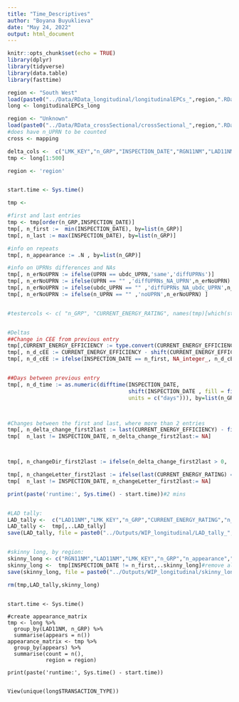 ```yaml
---
title: "Time_Descriptives"
author: "Boyana Buyuklieva"
date: "May 24, 2022"
output: html_document
---
```


```r
knitr::opts_chunk$set(echo = TRUE)
library(dplyr)
library(tidyverse)
library(data.table)
library(fasttime)
```

```r
region <- "South West"
load(paste0("../Data/RData_longitudinal/longitudinalEPCs_",region,".RData"))
long <- longitudinalEPCs_long

region <- "Unknown"
load(paste0("../Data/RData_crossSectional/crossSectional_",region,".RData"))
#does have n_UPRN to be counted
cross <- mapping

delta_cols <-  c("LMK_KEY","n_GRP","INSPECTION_DATE","RGN11NM","LAD11NM","UPRN","ubdc_UPRN","n_UPRN","CURRENT_ENERGY_EFFICIENCY", "CURRENT_ENERGY_RATING")
tmp <- long[1:500]
```




```r
region <- 'region'


start.time <- Sys.time()

tmp <- 

#first and last entries
tmp <- tmp[order(n_GRP,INSPECTION_DATE)]
tmp[, n_first :=  min(INSPECTION_DATE), by=list(n_GRP)]
tmp[, n_last := max(INSPECTION_DATE), by=list(n_GRP)]

#info on repeats
tmp[, n_appearance := .N , by=list(n_GRP)]

#info on UPRNs differences and NAs
tmp[, n_erNoUPRN := ifelse(UPRN == ubdc_UPRN,'same','diffUPRNs')]
tmp[, n_erNoUPRN := ifelse(UPRN == "" ,'diffUPRNs_NA_UPRN',n_erNoUPRN) ]
tmp[, n_erNoUPRN := ifelse(ubdc_UPRN == "" ,'diffUPRNs_NA_ubdc_UPRN',n_erNoUPRN) ]
tmp[, n_erNoUPRN := ifelse(n_UPRN == "" ,'noUPRN',n_erNoUPRN) ]


#testercols <- c( "n_GRP", "CURRENT_ENERGY_RATING", names(tmp)[which(startsWith(names(tmp),'n_'))])


#Deltas
##Change in CEE from previous entry
tmp[,CURRENT_ENERGY_EFFICIENCY := type.convert(CURRENT_ENERGY_EFFICIENCY) ]##magically convert to str to int:
tmp[, n_d_cEE := CURRENT_ENERGY_EFFICIENCY - shift(CURRENT_ENERGY_EFFICIENCY , fill = first(CURRENT_ENERGY_EFFICIENCY)), by=list(n_GRP)]
tmp[, n_d_cEE := ifelse(INSPECTION_DATE == n_first, NA_integer_, n_d_cEE), by=list(n_GRP)]


##Days between previous entry
tmp[, n_d_time := as.numeric(difftime(INSPECTION_DATE, 
                                      shift(INSPECTION_DATE , fill = first(INSPECTION_DATE)),
                                      units = c("days"))), by=list(n_GRP)]



#Changes between the first and last, where more than 2 entries
tmp[, n_delta_change_first2last := last(CURRENT_ENERGY_EFFICIENCY) - first(CURRENT_ENERGY_EFFICIENCY), by=list(n_GRP)]
tmp[  n_last != INSPECTION_DATE, n_delta_change_first2last:= NA]



tmp[, n_changeDir_first2last := ifelse(n_delta_change_first2last > 0, 'up', ifelse(n_delta_change_first2last == 0, 'NA', 'down' ) ) ]

tmp[, n_changeLetter_first2last := ifelse(last(CURRENT_ENERGY_RATING) == first(CURRENT_ENERGY_RATING),'same','diff'), by=list(n_GRP)]
tmp[  n_last != INSPECTION_DATE, n_changeLetter_first2last:= NA]

print(paste('runtime:', Sys.time() - start.time))#2 mins


#LAD tally:
LAD_tally <-  c("LAD11NM","LMK_KEY","n_GRP","CURRENT_ENERGY_RATING","n_appearance","n_erNoUPRN","n_delta_change_first2last","n_changeDir_first2last","n_changeDir_first2last","n_changeLetter_first2last")
LAD_tally <-  tmp[,..LAD_tally]
save(LAD_tally, file = paste0("../Outputs/WIP_longitudinal/LAD_tally_",region,".RData") )


#skinny long, by region:
skinny_long <- c("RGN11NM","LAD11NM","LMK_KEY","n_GRP","n_appearance","CURRENT_ENERGY_EFFICIENCY","INSPECTION_DATE","n_d_cEE","n_d_time")
skinny_long <-  tmp[INSPECTION_DATE != n_first,..skinny_long]#remove all firsttime entries
save(skinny_long, file = paste0("../Outputs/WIP_longitudinal/skinny_long",region,".RData") )

rm(tmp,LAD_tally,skinny_long)

```


```P2-deltas
```








```appearance
start.time <- Sys.time()

#create appearance_matrix
tmp <- long %>%
  group_by(LAD11NM, n_GRP) %>% 
  summarise(appears = n())
appearance_matrix <- tmp %>%
  group_by(appears) %>%
  summarise(count = n(),
            region = region)

print(paste('runtime:', Sys.time() - start.time))


View(unique(long$TRANSACTION_TYPE))
```





